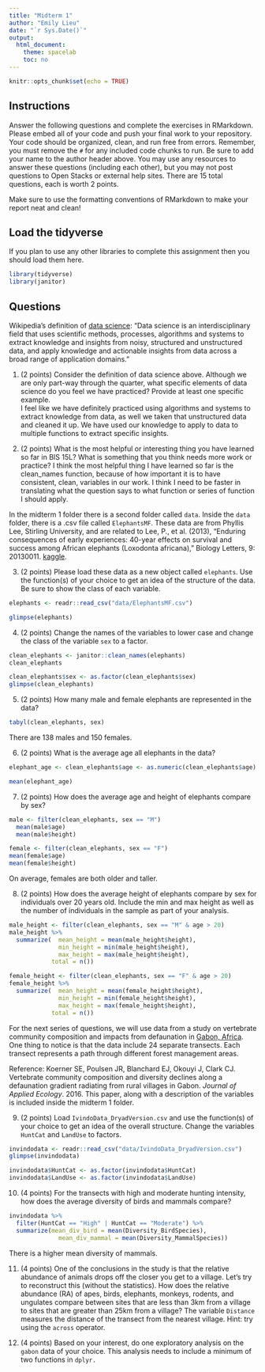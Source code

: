 ```yaml
---
title: "Midterm 1"
author: "Emily Lieu"
date: "`r Sys.Date()`"
output:
  html_document:
    theme: spacelab
    toc: no
---
```


```r
knitr::opts_chunk$set(echo = TRUE)
```

## Instructions
Answer the following questions and complete the exercises in RMarkdown. Please embed all of your code and push your final work to your repository. Your code should be organized, clean, and run free from errors. Remember, you must remove the `#` for any included code chunks to run. Be sure to add your name to the author header above. You may use any resources to answer these questions (including each other), but you may not post questions to Open Stacks or external help sites. There are 15 total questions, each is worth 2 points.  

Make sure to use the formatting conventions of RMarkdown to make your report neat and clean!  

## Load the tidyverse
If you plan to use any other libraries to complete this assignment then you should load them here.
```r
library(tidyverse)
library(janitor)
```

## Questions  

Wikipedia's definition of [data science](https://en.wikipedia.org/wiki/Data_science): "Data science is an interdisciplinary field that uses scientific methods, processes, algorithms and systems to extract knowledge and insights from noisy, structured and unstructured data, and apply knowledge and actionable insights from data across a broad range of application domains."  

1. (2 points) Consider the definition of data science above. Although we are only part-way through the quarter, what specific elements of data science do you feel we have practiced? Provide at least one specific example.  
I feel like we have definitely practiced using algorithms and systems to extract knowledge from data, as well we taken that unstructured data and cleaned it up. We have used our knowledge to apply to data to multiple functions to extract specific insights. 

2. (2 points) What is the most helpful or interesting thing you have learned so far in BIS 15L? What is something that you think needs more work or practice?
I think the most helpful thing I have learned so far is the clean_names function, because of how important it is to have consistent, clean, variables in our work. I think I need to be faster in translating what the question says to what function or series of function I should apply. 

In the midterm 1 folder there is a second folder called `data`. Inside the `data` folder, there is a .csv file called `ElephantsMF`. These data are from Phyllis Lee, Stirling University, and are related to Lee, P., et al. (2013), "Enduring consequences of early experiences: 40-year effects on survival and success among African elephants (Loxodonta africana)," Biology Letters, 9: 20130011. [kaggle](https://www.kaggle.com/mostafaelseidy/elephantsmf).  

3. (2 points) Please load these data as a new object called `elephants`. Use the function(s) of your choice to get an idea of the structure of the data. Be sure to show the class of each variable.
```r
elephants <- readr::read_csv("data/ElephantsMF.csv")
```
```r
glimpse(elephants)
```



4. (2 points) Change the names of the variables to lower case and change the class of the variable `sex` to a factor.
```r
clean_elephants <- janitor::clean_names(elephants)
clean_elephants
```
```r
clean_elephants$sex <- as.factor(clean_elephants$sex)
glimpse(clean_elephants)
```


5. (2 points) How many male and female elephants are represented in the data?
```r
tabyl(clean_elephants, sex)
```
There are 138 males and 150 females. 

6. (2 points) What is the average age all elephants in the data?
```r
elephant_age <- clean_elephants$age <- as.numeric(clean_elephants$age)
```
```r
mean(elephant_age)
```


7. (2 points) How does the average age and height of elephants compare by sex?
```r
male <- filter(clean_elephants, sex == "M")
  mean(male$age)
  mean(male$height)
```
```r
female <- filter(clean_elephants, sex == "F")
mean(female$age)
mean(female$height)
```
On average, females are both older and taller. 

8. (2 points) How does the average height of elephants compare by sex for individuals over 20 years old. Include the min and max height as well as the number of individuals in the sample as part of your analysis.  
```r
male_height <- filter(clean_elephants, sex == "M" & age > 20)
male_height %>% 
  summarize(  mean_height = mean(male_height$height),
              min_height = min(male_height$height),
              max_height = max(male_height$height),
            total = n())
```
```r
female_height <- filter(clean_elephants, sex == "F" & age > 20)
female_height %>% 
  summarize(  mean_height = mean(female_height$height),
              min_height = min(female_height$height),
              max_height = max(female_height$height),
            total = n())
```


For the next series of questions, we will use data from a study on vertebrate community composition and impacts from defaunation in [Gabon, Africa](https://en.wikipedia.org/wiki/Gabon). One thing to notice is that the data include 24 separate transects. Each transect represents a path through different forest management areas.  

Reference: Koerner SE, Poulsen JR, Blanchard EJ, Okouyi J, Clark CJ. Vertebrate community composition and diversity declines along a defaunation gradient radiating from rural villages in Gabon. _Journal of Applied Ecology_. 2016. This paper, along with a description of the variables is included inside the midterm 1 folder.  

9. (2 points) Load `IvindoData_DryadVersion.csv` and use the function(s) of your choice to get an idea of the overall structure. Change the variables `HuntCat` and `LandUse` to factors.
```r
invindodata <- readr::read_csv("data/IvindoData_DryadVersion.csv")
glimpse(invindodata)
```
```r
invindodata$HuntCat <- as.factor(invindodata$HuntCat)
invindodata$LandUse <- as.factor(invindodata$LandUse)
```


10. (4 points) For the transects with high and moderate hunting intensity, how does the average diversity of birds and mammals compare?
```r
invindodata %>% 
  filter(HuntCat == "High" | HuntCat == "Moderate") %>% 
  summarize(mean_div_bird = mean(Diversity_BirdSpecies),
              mean_div_mammal = mean(Diversity_MammalSpecies))
```
There is a higher mean diversity of mammals. 

11. (4 points) One of the conclusions in the study is that the relative abundance of animals drops off the closer you get to a village. Let's try to reconstruct this (without the statistics). How does the relative abundance (RA) of apes, birds, elephants, monkeys, rodents, and ungulates compare between sites that are less than 3km from a village to sites that are greater than 25km from a village? The variable `Distance` measures the distance of the transect from the nearest village. Hint: try using the `across` operator.  


12. (4 points) Based on your interest, do one exploratory analysis on the `gabon` data of your choice. This analysis needs to include a minimum of two functions in `dplyr.`